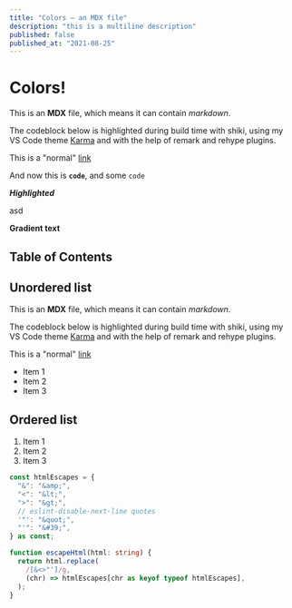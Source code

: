 ```yaml
---
title: "Colors — an MDX file"
description: "this is a multiline description"
published: false
published_at: "2021-08-25"
---
```


# Colors!

This is an **MDX** file, which means it can contain _markdown_.

The codeblock below is highlighted during build time with shiki, using my VS Code theme [Karma](/karma) and with the help of remark and rehype plugins.

This is a "normal" [link](https://www.google.com)

And now this is **`code`**, and some `code`

**_Highlighted_**

asd

<Gradient>**Gradient text**</Gradient>

## Table of Contents

## Unordered list

This is an **MDX** file, which means it can contain _markdown_.

The codeblock below is highlighted during build time with shiki, using my VS Code theme [Karma](/karma) and with the help of remark and rehype plugins.

This is a "normal" [link](https://www.google.com)

- Item 1
- Item 2
- Item 3

## Ordered list

1. Item 1
2. Item 2
3. Item 3

```ts highlight="1,3-4"
const htmlEscapes = {
  "&": "&amp;",
  "<": "&lt;",
  ">": "&gt;",
  // eslint-disable-next-line quotes
  '"': "&quot;",
  "'": "&#39;",
} as const;

function escapeHtml(html: string) {
  return html.replace(
    /[&<>"']/g,
    (chr) => htmlEscapes[chr as keyof typeof htmlEscapes],
  );
}
```

